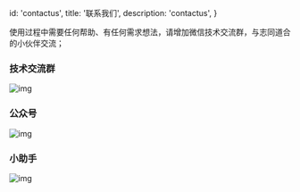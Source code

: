 
  id: 'contactus',
  title: '联系我们',
  description: 'contactus',
}


使用过程中需要任何帮助、有任何需求想法，请增加微信技术交流群，与志同道合的小伙伴交流；

### 技术交流群
![img](/docs/img/群永久码200.png)  

### 公众号
![img](/docs/img/公众号艺术二维码.png)   

### 小助手
![img](/docs/img/企业微信.png)  



